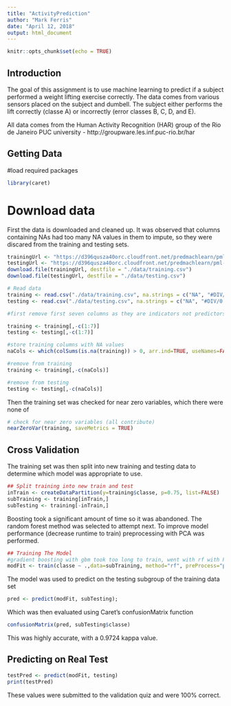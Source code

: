 ```yaml
---
title: "ActivityPrediction"
author: "Mark Ferris"
date: "April 12, 2018"
output: html_document
---
```


```r
knitr::opts_chunk$set(echo = TRUE)
```

## Introduction
The goal of this assignment is to use machine learning to predict if a subject performed a weight lifting exercise correctly. The data comes from various sensors placed on the subject and dumbell. The subject either performs the lift correctly (classe A) or incorrectly (error classes B, C, D, and E).

All data comes from the Human Activity Recognition (HAR) group of the Rio de Janeiro PUC university - http://groupware.les.inf.puc-rio.br/har

## Getting Data

#load required packages
```r
library(caret)
```
# Download data
First the data is downloaded and cleaned up. It was observed that columns containing NAs had too many NA values in them to impute, so they were discared from the training and testing sets.
```r
trainingUrl <- "https://d396qusza40orc.cloudfront.net/predmachlearn/pml-training.csv"
testingUrl <- "https://d396qusza40orc.cloudfront.net/predmachlearn/pml-testing.csv"
download.file(trainingUrl, destfile = "./data/training.csv")
download.file(testingUrl, destfile = "./data/testing.csv")

# Read data
training <- read.csv("./data/training.csv", na.strings = c("NA", "#DIV/0!"))
testing <- read.csv("./data/testing.csv", na.strings = c("NA", "#DIV/0!"))

#first remove first seven columns as they are indicators not predictors

training <- training[,-c(1:7)]
testing <- testing[,-c(1:7)]

#store training columns with NA values
naCols <- which(colSums(is.na(training)) > 0, arr.ind=TRUE, useNames=FALSE)

#remove from training
training <- training[,-c(naCols)]

#remove from testing
testing <- testing[,-c(naCols)]
```
Then the training set was checked for near zero variables, which there were none of
```r
# check for near zero variables (all contribute)
nearZeroVar(training, saveMetrics = TRUE)
```

## Cross Validation
The training set was then split into new training and testing data to determine which model was appropriate to use.

```r
## Split training into new train and test
inTrain <- createDataPartition(y=training$classe, p=0.75, list=FALSE)
subTraining <- training[inTrain,]
subTesting <- training[-inTrain,]
```
Boosting took a significant amount of time so it was abandoned. The random forest method was selected to attempt next. To improve model performance (decrease runtime to train) preprocessing with PCA was performed.
```r
## Training The Model
#gradient boosting with gbm took too long to train, went with rf with PCA preprocessing
modFit <- train(classe ~ .,data=subTraining, method="rf", preProcess="pca", prox=TRUE)
```

The model was used to predict on the testing subgroup of the training data set
```r
pred <- predict(modFit, subTesting);
```
Which was then evaluated using Caret's confusionMatrix function
```r
confusionMatrix(pred, subTesting$classe)
```
This was highly accurate, with a 0.9724 kappa value.

## Predicting on Real Test
```r
testPred <- predict(modFit, testing)
print(testPred)
```

These values were submitted to the validation quiz and were 100% correct.